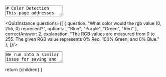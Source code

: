 
<TextArea>
# Color Detection
This page addresses some common issues one might encounter when attempting to detect colors using Python and Vex on the Vex EXP. You are not required to implement any of these strategies,
but they should instead serve as guides and examples for what you might want to do. 

## A Common Color Detection Method
A common method for color detection one may use is similar to the following:

<PythonScriptRenderer
        code={`from vex import *
optical_sensor = Optical(Ports.PORT1) # Substitute with your port number

if optical_sensor.color() == Color.BLUE:
    do_thing_one() # An imaginary function
else:
    do_thing_two() # An imaginary function

        `}
        tooltips={tooltipConfig}
        theme="dark"
        showLineNumbers={true}
        copyButton={true}
        className="mb-6"
      />

This code is fine. If it detects a perfect Blue, it will do the first function, and in all other cases it will do the second function. But is this actually what you want?
Let's say that our blue line is less of a handicap blue, and more of a purpley-blue, or a lighter blue. What if it's an aquamarine color? Will this return a `True` value?

The answer is no!

Let's take a look at how that color is actually implemented according to their website: [Vex Color Types](https://api.vex.com/exp/home/python/Enums.html#color-types)

```
| Name        | Python Enum | Description                                                                |
|-------------|-------------|----------------------------------------------------------------------------|
| Red         | RED         | The predefined color constant for red as the RGB value: (255, 0, 0).       |
| Green       | GREEN       | The predefined color constant for green as the RGB value: (0, 255, 0).     |
| Blue        | BLUE        | The predefined color constant for blue as the RGB value: (0, 0, 255).      |
| Yellow      | YELLOW      | The predefined color constant for yellow as the RGB value: (255, 255, 0).  |
| Orange      | ORANGE      | The predefined color constant for orange as the RGB value: (255, 165, 0).  |
| Purple      | PURPLE      | The predefined color constant for purple as the RGB value: (255, 0, 255).  |
| Cyan        | CYAN        | The predefined color constant for cyan as the RGB value: (0, 255, 255).    |
| Black       | BLACK       | The predefined color constant for black as the RGB value: (0, 0, 0).       |
| White       | WHITE       | The predefined color constant for white as the RGB value: (255, 255, 255). |
| Transparent | TRANSPARENT | The predefined color constant for transparent.                             |
```


If we want to read this, it's important to address how colors work in computers (and on the Vex robots). 

### Color Theory?
Colors that come from light are considered additive. The less light we add the darker it is (and closer to black), the more light we add the brighter it is (and closer to white). 
We have three primary colors we can detect - Red, Green, and Blue. By adding different amounts of these three colors to a light, we can change what color it's perceived as.
We call these different commponents channels, and it's where the term RGB comes from. We typically measure the value of these channels from 0 to 255 (a byte of precision)
But sometimes different values are used, like a decimal value between 0 and 1. The colors that Vex provides us are at the different endpoints of the RGB color space - They either have 100% or 0% of each channel. 
For example, Colors.BLUE is (0, 0, 255) - 0% red, 0% green, and 100% blue. 

![The Vex colors in RGB space](/images/rgb-space.png "The cardinal colors, primary and secondary")


According to their documentation, Blue is a specific shade of blue - a perfect blue. A quick search of the internet might lead us to a catalog of different blues
such as [this one](https://html-color.codes/blue) which shows us that other blues *don't* have that same makeup. This means if we compare them, they won't be equal. 

</TextArea>

<QuizInstance questions={[
    {
      question: "What color would the rgb value (0, 255, 0) represent?",
      options: [
        "Blue",
        "Purple",
        "Green",
        "Red"
      ],
      correctAnswer: 2,
      explanation: "The RGB values are measured from 0 to 255. The given RGB value represents 0% Red, 100% Green, and 0% Blue."
    },
    ]}/>

<TextArea>
We run into a similar issue for saving and storing colors! If we make a color that perfectly matches the sensor reading in one environment, the value read in a 
different environment might be slightly off. Consider how turning the optical sensor's light on and off affects the hue and intensity read. Both of these issues stem 
from the same problem: We're attempting to exactly match a color. 

So how can we solve this? We have a few good options:
 - Compare components
 - Compare intensities
 - Compare the amount of color total 
 - Cluster colors by distance 


## Comparing RGB Components
As we said earlier, an RGB color is made up of multiple 'channels' representing the amount of each primary color. We can also refer to these channels as the 'components'
of the color. By separating a color into its various components, we can make decisions based off of them. Vex doesn't directly expose the color components to us (to my knowledge). Instead, we get a hex-string representing the color channels.
The strings are in the form `Color 00XXXXXX`, where the Xs represent hex values. Black would be `Color 00000000`, Blue would be `Color 000000FF`, and so on.

We want to extract our components from this string! We can do that with something like the following program:

<PythonScriptRenderer
        code={`from vex import *

def color_to_rgb(input: Color):
    hex_str = str(input)[8:] # ignore first 2 hex values
    return (
        int(hex_str[0:2], 16),
        int(hex_str[2:4], 16),
        int(hex_str[4:6], 16)
    )

# Begin project code

print(color_to_rgb(Color(107, 34, 56))) # creates a color from RGB, and then immediately converts it back. `}
        tooltips={tooltipConfig}
        theme="dark"
        showLineNumbers={true}
        copyButton={true}
        className="mb-6"
      />

Essentially this will cut off the first part of the string, `Color 00`, then it will split up the remaining hex codes. It will then make a tuple out of the three channels. This lets us access the components!

Once we do this, we can check the different channels for specific properties. For instance, we could find out which of the three channels is largest and use that to determine how we behave:

<PythonScriptRenderer
        code={`from vex import *

def color_to_rgb(input: Color):
    hex_str = str(input)[8:] # ignore first 2 hex values
    return (
        int(hex_str[0:2], 16),
        int(hex_str[2:4], 16),
        int(hex_str[4:6], 16)
    )

# Begin project code
brain = Brain() # Instantiate brain
optical = Optical(Ports.PORT1) # Port2 is the optical sensor
optical.set_light(LedStateType.ON)


while True:
        scanned_color = optical.color()
        color_components = color_to_rgb(scanned_color)
        
        channel_index = color_components.index(max(color_components)) # This finds the maximum channel of the scanned color
        
        if channel_index == 0:
            brain.screen.print("RED")
        if channel_index == 1:
            brain.screen.print("GREEN")
        if channel_index == 2:
            brain.screen.print("BLUE")
        
        brain.screen.set_cursor(1,1) # reset the cursor
        wait(0.5, SECONDS)
        brain.screen.clear_screen()
`}
        tooltips={tooltipConfig}
        theme="dark"
        showLineNumbers={true}
        copyButton={true}
        className="mb-6"
      />

This gives a good framework for making decisions with respect to the primary colors!

## Comparing Other Color Components
While we can use the RGB channels as components of a color, we have an alternative system - Hue, Saturation, and Value or Hue, Saturation, and Luminence (abbreviated HSV and HSL respectively). 

Hue represents the actual color around the color wheel. It is measured in a value from 0-360, and it's [one of the fields](https://api.vex.com/exp/home/python/Optical.html#hue) the optical sensor can provide us. 

![Hue Bar](/images/hue-scale.png "Hue Bar")
![Hue Circle](/images/color-wheel.png "Hue Color Wheel")

Vex makes it somewhat easy for us to get this value out:

<PythonScriptRenderer
        code={`from vex import *

# Begin project code
brain = Brain() # Instantiate brain
optical = Optical(Ports.PORT1) # Port2 is the optical sensor
optical.set_light(LedStateType.ON)


while True:
        hue = optical.hue()
        print(hue)`}
        tooltips={tooltipConfig}
        theme="dark"
        showLineNumbers={true}
        copyButton={true}
        className="mb-6"
      />

Saturation represents the depth or strength of that color. It is basically the 'amount' of that color represented. You need the luminence value alongside the RGB value to accurately calculate the saturation. But generally, it's represented as the portion of color used.
We take each RGB channel, and find the max and min values among them. Then we calculate saturation as `(max-min)/max). 

![Saturation](/images/saturation-calculation.png "Saturation Calculation")

<PythonScriptRenderer
        code={`from vex import *

def color_to_rgb(input: Color):
    hex_str = str(input)[8:] # ignore first 2 hex values
    return (
        int(hex_str[0:2], 16),
        int(hex_str[2:4], 16),
        int(hex_str[4:6], 16)
    )

# Begin project code
brain = Brain() # Instantiate brain
optical = Optical(Ports.PORT1) # Port2 is the optical sensor
optical.set_light(LedStateType.ON)


while True:
        rgb_channels = color_to_rgb(optical.color()) # get current color RGB channels
        max_val = max(rgb_channels)
        min_val = min(rgb_channels)
        saturation = (max_val-min_val)/max_val

        brain.screen.print(saturation)

        brain.screen.set_cursor(1,1) # reset the cursor
        wait(0.5, SECONDS)
        brain.screen.clear_screen()
`}
        tooltips={tooltipConfig}
        theme="dark"
        showLineNumbers={true}
        copyButton={true}
        className="mb-6"
      />


Value/Luminance represents the brightness, with 0% being black, and 100% being a bright version of the specified color. 

Vex makes it somewhat easy for us to get this value out:

<PythonScriptRenderer
        code={`from vex import *

# Begin project code
brain = Brain() # Instantiate brain
optical = Optical(Ports.PORT1) # Port2 is the optical sensor
optical.set_light(LedStateType.ON)


while True:
        hue = optical.brightness()
        print(hue)`}
        tooltips={tooltipConfig}
        theme="dark"
        showLineNumbers={true}
        copyButton={true}
        className="mb-6"
      />

![Hue Cone](/images/hsv-cone.png "Hue Color Wheel")

Once we have calculated any of these components, we can use them to make decisions. For example, if we wanted our program to do something on any green color, we could have it operate on any hues from 60degrees to 180degrees!

<PythonScriptRenderer
        code={`from vex import *

# Begin project code
brain = Brain() # Instantiate brain
optical = Optical(Ports.PORT1) # Port2 is the optical sensor
optical.set_light(LedStateType.ON)


while True:
        hue = optical.hue()
        if hue > 60 and hue < 180: # We're green!
                do_something()
        else:
                do_opposite_something()`}
        tooltips={tooltipConfig}
        theme="dark"
        showLineNumbers={true}
        copyButton={true}
        className="mb-6"
      />


## Comparing Total Color 
We may want to perform our decisions based on the amount of color across all channels. To do this, we can add the channel components. 

<PythonScriptRenderer
        code={`from vex import *

def color_to_rgb(input: Color):
    hex_str = str(input)[8:] # ignore first 2 hex values
    return (
        int(hex_str[0:2], 16),
        int(hex_str[2:4], 16),
        int(hex_str[4:6], 16)
    )

# Begin project code
optical = Optical(Ports.PORT1)

THRESH = 400

while True:
        rgb_channels = color_to_rgb(optical.color())
        value = sum(rgb_channels)

        if value > THRESH:
                print("We exceeded our threshold!")
        else:
                print("We are too small")
`}
        tooltips={tooltipConfig}
        theme="dark"
        showLineNumbers={true}
        copyButton={true}
        className="mb-6"
      />

## Clustering Colors 
This method is likely the most robust, but may also be more difficult to implement and understand. 

When we discuss clustering colors, what we mean is grouping them, by their distance from something. That might be their distance from another color, or their distance 
from a specific point in space (such as the center of a mass). We essentially choose some target points for our groups, or 'clusters', and we choose a boundary distance. 
Anything below that distance belongs to the corresponding cluster. Anything above that distance belongs outside of it. Let's look at a 2D example. 

![A 2D clustering example](/images/2d-clustering.png "2D point clustering")

I have marked our clustering point (often called a 'centroid') in orange, and the boundary distance in green. We will call this the cool cluster. All of the green points 
belong to the cool cluster, and all of the purple points don't. We could consider the purple points to be their own cluster, or we could consider them to be unclustered. 

Another way we might cluster is to put a point into whichever group it is closest to. To do that, we can just take our group os cluster points, and
compute a target point's distance for all of them, then find the smallest. 

The circle in our example exists to represent the distance from the orange point, but in our code we won't have a circle - we'll just have coordinates. Luckily there's an equation. 
known as the euclidean distance formula. 

![A 2D clustering formula](/images/2d-euclid-distance.png "Euclidean Distance Formula")

Where `d` represents our distance! 


There is also a 3D formula, where we can plug in our two points:
![A 3D clustering formula](/images/3d-euclid-distance.png "Euclidean Distance Formula")
<PythonScriptRenderer
        code={`from vex import *

def color_to_rgb(input: Color):
    hex_str = str(input)[8:] # ignore first 2 hex values
    return (
        int(hex_str[0:2], 16),
        int(hex_str[2:4], 16),
        int(hex_str[4:6], 16)
    )

def euclidean_distance(p1, p2):
    return math.sqrt((p1[0] - p2[0])**2 + (p1[1] - p2[1])**2 + (p1[2] - p2[2])**2)

# Begin project code
optical = Optical(Ports.PORT1)

BLACK_CHANNELS = color_to_rgb(Color.BLACK)

while True:
        rgb_channels = color_to_rgb(optical.color())
        
        value = euclidean_distance(BLACK_CHANNELS, rgb_channels) # Calculate the ditance

        print("We have a distance of: " + value)
`}
        tooltips={tooltipConfig}
        theme="dark"
        showLineNumbers={true}
        copyButton={true}
        className="mb-6"
      />

We may further apply a threshold to this calculated value. 


Here's a [visualization](https://interactables.pfw-acm.org/rgb-distances) of that formula working with different colors. 


Here's a [visualization](https://interactables.pfw-acm.org/rgb-partitions) of that formula being used to cluster regions
</TextArea>


  return <MdxLayout>{children}</MdxLayout>
}
